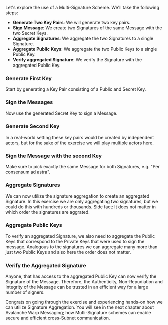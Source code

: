 
Let's explore the use of a Multi-Signature Scheme. We'll take the following steps:

- **Generate Two Key Pairs**: We will generate two key pairs.
- **Sign Message**: We create two Signatures of the same Message with the two Secret Keys.
- **Aggregate Signatures**: We aggregate the two Signatures to a single Signature.
- **Aggregate Public Keys**: We aggregate the two Public Keys to a single Public Key.
- **Verify aggregated Signature**: We verify the Signature with the aggregated Public Key.

<Steps>
<Step>

### Generate First Key
Start by generating a Key Pair consisting of a Public and Secret Key.

<GenerateKeysButton />

</Step>

<Step>

### Sign the Messages
Now use the generated Secret Key to sign a Message.

<SignMessageButton />

</Step>
<Step>

### Generate Second Key
 In a real-world setting these key pairs would be created by independent actors, but for the sake of the exercise we will play multiple actors here.
    
<GenerateKeysButton />


</Step>
<Step>

### Sign the Message with the second Key

Make sure to pick exactly the same Message for both Signatures, e.g. "Per consensum ad astra".

<SignMessageButton />

</Step>
<Step>

### Aggregate Signatures

We can now utilize the signature aggregation to create an aggregated Signature. In this exercise we are only aggregating two signatures, but we could do this with hundreds or thousands. Side fact: It does not matter in which order the signatures are aggrated.

<AggregateSignaturesButton />

</Step>
<Step>

### Aggregate Public Keys
To verify an aggregated Signature, we also need to aggregate the Public Keys that correspond to the Private Keys that were used to sign the message. Analogous to the signatures we can aggregate many more than just two Public Keys and also here the order does not matter.

<AggregatePublicKeysButton />

</Step>
<Step>

### Verify the Aggregated Signature

Anyone, that has access to the aggregated Public Key can now verify the Signature of the Message. Therefore, the Authenticity, Non-Repudiation and Integrity of the Message can be trusted in an efficient way for a large number of signers.

<VerifySignatureButton aggregated={true} />

</Step>
</Steps>

Congrats on going through the exercise and experiencing hands-on how we can utilize Signature Aggregation. You will see in the next chapter about Avalanche Warp Messaging; how Mutli-Signature schemes can enable secure and efficient cross-Subnet communication.

